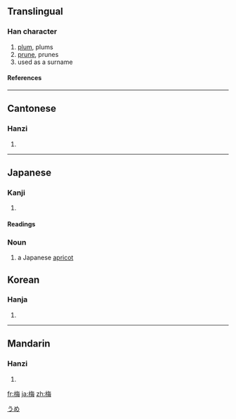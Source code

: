 {{see|楳}}

==Translingual==
===Han character===
{{Han char|rn=75|rad=木|as=07|sn=11|four=4895<sub>7</sub>|canj=木人田卜 (DOWY)}}
# [[plum]], plums
# [[prune]], prunes
# used as a surname
====References====
{{Han ref|kx=0528.080|dkj=14795|dj=0916.230|hdz=21215.130|uh=6885|ud=26757|bh=B1F6|bd=45558}}

----
==Cantonese==
===Hanzi===
{{yue-hanzi|jyut=|y=mui4}}
# {{defn|Cantonese}}

----
== Japanese ==
[[Category:1000_Japanese_basic_words|うめ]]


===Kanji===
{{ja-kanji|grade=|rs=木07}}
# {{defn|Japanese}} 
====Readings====
{{ja-readings|on=[[ばい]] (bai)|kun=[[うめ]] (ume)}}

=== Noun ===
{{janoun|うめ|ume}}
#a Japanese [[apricot]]

==Korean==
===Hanja===
{{ko-hanja|hangeul=[[매]]|eumhun=|rv=mae|mr=mae|y=may}}
# {{defn|Korean}}

----
==Mandarin==
===Hanzi===
{{cmn-hanzi|pin=[[méi]] (mei2)|wg=mei<sup>2</sup>}}
# {{defn|Mandarin}}

[[fr:梅]]
[[ja:梅]]
[[zh:梅]]